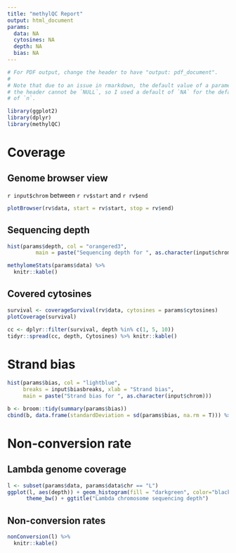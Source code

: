 ```yaml
---
title: "methylQC Report"
output: html_document
params:
  data: NA
  cytosines: NA
  depth: NA
  bias: NA
---
```


```r
# For PDF output, change the header to have "output: pdf_document".
#
# Note that due to an issue in rmarkdown, the default value of a parameter in
# the header cannot be `NULL`, so I used a default of `NA` for the default value
# of `n`.
```

```r
library(ggplot2)
library(dplyr)
library(methylQC)
```


# Coverage  

## Genome browser view

`r input$chrom` between `r rv$start` and `r rv$end`

```r
plotBrowser(rv$data, start = rv$start, stop = rv$end)
```

## Sequencing depth

```r
hist(params$depth, col = "orangered3",
         main = paste("Sequencing depth for ", as.character(input$chrom)), xlab = "Depth")
```

```r
methylomeStats(params$data) %>%
  knitr::kable()
```

## Covered cytosines

```r
survival <- coverageSurvival(rv$data, cytosines = params$cytosines)
plotCoverage(survival)
```

```r
cc <- dplyr::filter(survival, depth %in% c(1, 5, 10))
tidyr::spread(cc, depth, Cytosines) %>% knitr::kable()
```

# Strand bias

```r
hist(params$bias, col = "lightblue",
     breaks = input$biasbreaks, xlab = "Strand bias",
     main = paste("Strand bias for ", as.character(input$chrom)))
```

```r
b <- broom::tidy(summary(params$bias))
cbind(b, data.frame(standardDeviation = sd(params$bias, na.rm = T))) %>% knitr::kable()
```

# Non-conversion rate

## Lambda genome coverage

```r
l <- subset(params$data, params$data$chr == "L")
ggplot(l, aes(depth)) + geom_histogram(fill = "darkgreen", color="black") +
      theme_bw() + ggtitle("Lambda chromosome sequencing depth")
```

## Non-conversion rates

```r
nonConversion(l) %>%
  knitr::kable()
```

